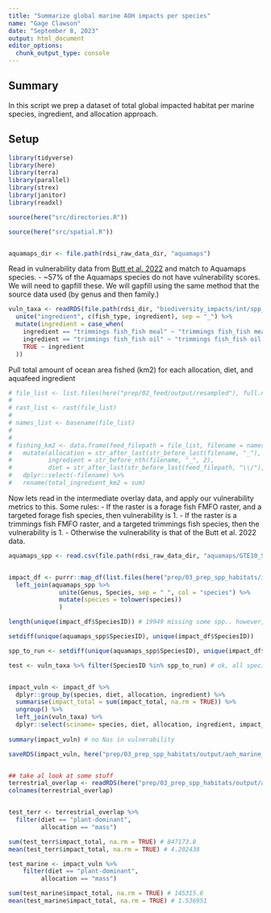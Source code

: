 ```yaml
---
title: "Summarize global marine AOH impacts per species"
name: "Gage Clawson"
date: "September 8, 2023"
output: html_document
editor_options: 
  chunk_output_type: console
---
```


## Summary 

In this script we prep a dataset of total global impacted habitat per marine species, ingredient, and allocation approach.

## Setup 

```r

library(tidyverse)
library(here)
library(terra)
library(parallel)
library(strex)
library(janitor)
library(readxl)

source(here("src/directories.R"))

source(here("src/spatial.R"))


aquamaps_dir <- file.path(rdsi_raw_data_dir, "aquamaps")

```


Read in vulnerability data from [Butt et al. 2022](https://esajournals.onlinelibrary.wiley.com/doi/10.1002/ecs2.3919) and match to Aquamaps species. 
 - ~57% of the Aquamaps species do not have vulnerability scores. We will need to gapfill these. We will gapfill using the same method that the source data used (by genus and then family.)

```r
vuln_taxa <- readRDS(file.path(rdsi_dir, "biodiversity_impacts/int/spp_vuln_depth_info.rds")) %>%
  unite("ingredient", c(fish_type, ingredient), sep = "_") %>%
  mutate(ingredient = case_when(
    ingredient == "trimmings fish_fish meal" ~ "trimmings fish_fish meal, cut offs",
    ingredient == "trimmings fish_fish oil" ~ "trimmings fish_fish oil, cut offs",
    TRUE ~ ingredient
  ))


```

Pull total amount of ocean area fished (km2) for each allocation, diet, and aquafeed ingredient

```r
# file_list <- list.files(here("prep/02_feed/output/resampled"), full.names = TRUE, recursive = TRUE, pattern = "fish_.*_A") # 36 - good
# 
# rast_list <- rast(file_list)
# 
# names_list <- basename(file_list)
# 
# 
# fishing_km2 <- data.frame(feed_filepath = file_list, filename = names_list, total_km2 = global(rast_list, "sum", na.rm = TRUE)) %>%
#   mutate(allocation = str_after_last(str_before_last(filename, "_"), "_"),
#          ingredient = str_before_nth(filename, "_", 2),
#          diet = str_after_last(str_before_last(feed_filepath, "\\/"), "\\/")) %>%
#   dplyr::select(-filename) %>%
#   rename(total_ingredient_km2 = sum)


```

Now lets read in the intermediate overlay data, and apply our vulnerability metrics to this. Some rules:
 - If the raster is a forage fish FMFO raster, and a targeted forage fish species, then vulnerability is 1. 
 - If the raster is a trimmings fish FMFO raster, and a targeted trimmings fish species, then the vulnerability is 1. 
 - Otherwise the vulnerability is that of the Butt et al. 2022 data. 

```r

aquamaps_spp <- read.csv(file.path(rdsi_raw_data_dir, "aquamaps/GTE10_SPECIESOCCURSUM/speciesoccursum_gte10.csv"))


impact_df <- purrr::map_df(list.files(here("prep/03_prep_spp_habitats/int/aoh_impacts_marine"), full.names = TRUE, recursive = TRUE), readRDS) %>%
  left_join(aquamaps_spp %>% 
              unite(Genus, Species, sep = " ", col = "species") %>%
              mutate(species = tolower(species))
              ) 

length(unique(impact_df$SpeciesID)) # 19949 missing some spp.. however, we filtered out the species that aren't vulnerable, so this makes sense (see check that I did in the terrestrial overlap summary RMD)

setdiff(unique(aquamaps_spp$SpeciesID), unique(impact_df$SpeciesID))

spp_to_run <- setdiff(unique(aquamaps_spp$SpeciesID), unique(impact_df$SpeciesID)) 

test <- vuln_taxa %>% filter(SpeciesID %in% spp_to_run) # ok, all species that aren't vulnerable or there is no overlap/impact


impact_vuln <- impact_df %>%
  dplyr::group_by(species, diet, allocation, ingredient) %>%
  summarise(impact_total = sum(impact_total, na.rm = TRUE)) %>%
  ungroup() %>% 
  left_join(vuln_taxa) %>%
  dplyr::select(sciname= species, diet, allocation, ingredient, impact_total, vulnerability = vuln_quartile, spp_type = taxon, impact_total)
  
summary(impact_vuln) # no Nas in vulnerability

saveRDS(impact_vuln, here("prep/03_prep_spp_habitats/output/aoh_marine_impact.rds"))


## take al look at some stuff
terrestrial_overlap <- readRDS(here("prep/03_prep_spp_habitats/output/aoh_terrestrial_mammals_birds_impact.rds"))
colnames(terrestrial_overlap)


test_terr <- terrestrial_overlap %>%
  filter(diet == "plant-dominant",
         allocation == "mass")

sum(test_terr$impact_total, na.rm = TRUE) # 847173.8
mean(test_terr$impact_total, na.rm = TRUE) # 4.202438

test_marine <- impact_vuln %>%
    filter(diet == "plant-dominant",
         allocation == "mass")

sum(test_marine$impact_total, na.rm = TRUE) # 145315.6
mean(test_marine$impact_total, na.rm = TRUE) # 1.536951


```





